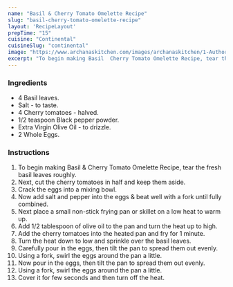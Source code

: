---
name: "Basil & Cherry Tomato Omelette Recipe"
slug: "basil-cherry-tomato-omelette-recipe"
layout: 'RecipeLayout'
prepTime: "15"
cuisine: "Continental"
cuisineSlug: "continental"
image: "https://www.archanaskitchen.com/images/archanaskitchen/1-Author/garimasgautam-gmail.com/Basil__Cherry_Tomato_Omelette.jpg"
excerpt: "To begin making Basil  Cherry Tomato Omelette Recipe, tear the fresh basil leaves roughly"
---

### Ingredients

- 4 Basil leaves.
- Salt - to taste.
- 4 Cherry tomatoes - halved.
- 1/2 teaspoon Black pepper powder.
- Extra Virgin Olive Oil - to drizzle.
- 2 Whole Eggs.

### Instructions

1. To begin making Basil & Cherry Tomato Omelette Recipe, tear the fresh basil leaves roughly.
1. Next, cut the cherry tomatoes in half and keep them aside.
1. Crack the eggs into a mixing bowl.
1. Now add salt and pepper into the eggs & beat well with a fork until fully combined.
1. Next place a small non-stick frying pan or skillet on a low heat to warm up.
1. Add 1/2 tablespoon of olive oil to the pan and turn the heat up to high.
1. Add the cherry tomatoes into the heated pan and fry for 1 minute.
1. Turn the heat down to low and sprinkle over the basil leaves.
1. Carefully pour in the eggs, then tilt the pan to spread them out evenly.
1. Using a fork, swirl the eggs around the pan a little.
1. Now pour in the eggs, then tilt the pan to spread them out evenly.
1. Using a fork, swirl the eggs around the pan a little.
1. Cover it for few seconds and then turn off the heat.
